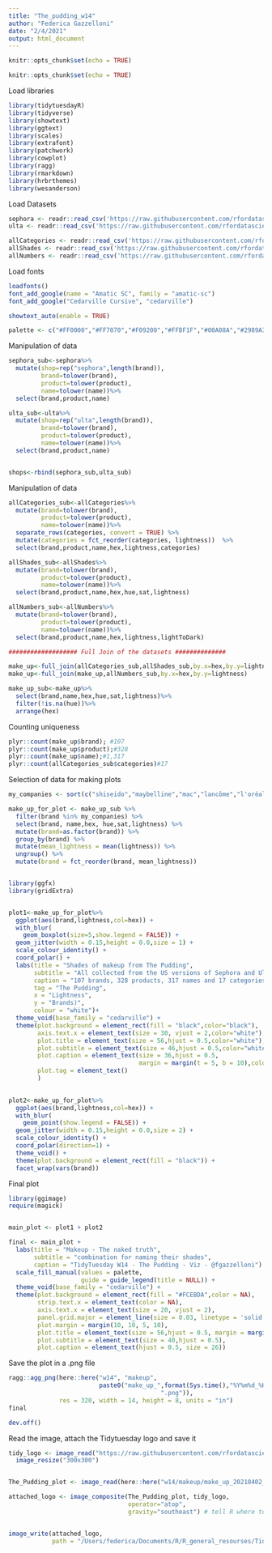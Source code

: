 ```yaml
---
title: "The_pudding_w14"
author: "Federica Gazzelloni"
date: "2/4/2021"
output: html_document
---
```


```r
knitr::opts_chunk$set(echo = TRUE)
```


```r
knitr::opts_chunk$set(echo = TRUE)
```

Load libraries
```r
library(tidytuesdayR)
library(tidyverse)
library(showtext)
library(ggtext)
library(scales)
library(extrafont)
library(patchwork)
library(cowplot)
library(ragg)
library(rmarkdown)
library(hrbrthemes)
library(wesanderson)
```


Load Datasets
```r
sephora <- readr::read_csv('https://raw.githubusercontent.com/rfordatascience/tidytuesday/master/data/2021/2021-03-30/sephora.csv')
ulta <- readr::read_csv('https://raw.githubusercontent.com/rfordatascience/tidytuesday/master/data/2021/2021-03-30/ulta.csv')

allCategories <- readr::read_csv('https://raw.githubusercontent.com/rfordatascience/tidytuesday/master/data/2021/2021-03-30/allCategories.csv')
allShades <- readr::read_csv('https://raw.githubusercontent.com/rfordatascience/tidytuesday/master/data/2021/2021-03-30/allShades.csv')
allNumbers <- readr::read_csv('https://raw.githubusercontent.com/rfordatascience/tidytuesday/master/data/2021/2021-03-30/allNumbers.csv')
```

Load fonts
```r
loadfonts()
font_add_google(name = "Amatic SC", family = "amatic-sc")
font_add_google("Cedarville Cursive", "cedarville")

showtext_auto(enable = TRUE)

palette <- c("#FF0000","#FF7070","#F09200","#FFBF1F","#00A08A","#2989A3","#5BBCD6","#A475D9")
```


Manipulation of data
```r
sephora_sub<-sephora%>%
  mutate(shop=rep("sephora",length(brand)),
         brand=tolower(brand),
         product=tolower(product),
         name=tolower(name))%>%
  select(brand,product,name)

ulta_sub<-ulta%>%
  mutate(shop=rep("ulta",length(brand)),
         brand=tolower(brand),
         product=tolower(product),
         name=tolower(name))%>%
  select(brand,product,name)


shops<-rbind(sephora_sub,ulta_sub)
```


Manipulation of data
```r
allCategories_sub<-allCategories%>%
  mutate(brand=tolower(brand),
         product=tolower(product),
         name=tolower(name))%>%
  separate_rows(categories, convert = TRUE) %>%
  mutate(categories = fct_reorder(categories, lightness))  %>%
  select(brand,product,name,hex,lightness,categories)

allShades_sub<-allShades%>%
  mutate(brand=tolower(brand),
         product=tolower(product),
         name=tolower(name))%>%
  select(brand,product,name,hex,hue,sat,lightness)

allNumbers_sub<-allNumbers%>%
  mutate(brand=tolower(brand),
         product=tolower(product),
         name=tolower(name))%>%
  select(brand,product,name,hex,lightness,lightToDark)

################### Full Join of the datasets ##############

make_up<-full_join(allCategories_sub,allShades_sub,by.x=hex,by.y=lightness)
make_up<-full_join(make_up,allNumbers_sub,by.x=hex,by.y=lightness)

make_up_sub<-make_up%>%
  select(brand,name,hex,hue,sat,lightness)%>%
  filter(!is.na(hue))%>%
  arrange(hex)
```


Counting uniqueness
```r
plyr::count(make_up$brand); #107
plyr::count(make_up$product);#328
plyr::count(make_up$name);#1,317
plyr::count(allCategories_sub$categories)#17
```



Selection of data for making plots
```r
my_companies <- sort(c("shiseido","maybelline","mac","lancôme","l'oréal","guerlain","estée lauder","clinique","benefit cosmetics"), decreasing = TRUE)

make_up_for_plot <- make_up_sub %>%
  filter(brand %in% my_companies) %>%
  select(brand, name,hex, hue,sat,lightness) %>%
  mutate(brand=as.factor(brand)) %>%
  group_by(brand) %>%
  mutate(mean_lightness = mean(lightness)) %>%
  ungroup() %>%
  mutate(brand = fct_reorder(brand, mean_lightness))


library(ggfx)
library(gridExtra)


plot1<-make_up_for_plot%>%
  ggplot(aes(brand,lightness,col=hex)) + 
  with_blur(
    geom_boxplot(size=5,show.legend = FALSE)) + 
  geom_jitter(width = 0.15,height = 0.0,size = 1) + 
  scale_colour_identity() + 
  coord_polar() + 
  labs(title = "Shades of makeup from The Pudding",
       subtitle = "All collected from the US versions of Sephora and Ulta’s websites",
       caption = "107 brands, 328 products, 317 names and 17 categories",
       tag = "The Pudding",
       x = "Lightness",
       y = "Brands)",
       colour = "white")+
  theme_void(base_family = "cedarville") + 
  theme(plot.background = element_rect(fill = "black",color="black"),
        axis.text.x = element_text(size = 30, vjust = 2,color="white"),
        plot.title = element_text(size = 56,hjust = 0.5,color="white"),
        plot.subtitle = element_text(size = 46,hjust = 0.5,color="white"),
        plot.caption = element_text(size = 36,hjust = 0.5, 
                                    margin = margin(t = 5, b = 10),color="white"),
        plot.tag = element_text()
        )
          

plot2<-make_up_for_plot%>%
  ggplot(aes(brand,lightness,col=hex)) + 
  with_blur(
    geom_point(show.legend = FALSE)) + 
  geom_jitter(width = 0.15,height = 0.0,size = 2) + 
  scale_colour_identity() +
  coord_polar(direction=1) +
  theme_void() + 
  theme(plot.background = element_rect(fill = "black")) + 
  facet_wrap(vars(brand))
```



Final plot
```r
library(ggimage)
require(magick)


main_plot <- plot1 + plot2

final <- main_plot + 
  labs(title = "Makeup - The naked truth",
       subtitle = "combination for naming their shades",
       caption = "TidyTuesday W14 - The Pudding - Viz - @fgazzelloni") + 
  scale_fill_manual(values = palette,
                    guide = guide_legend(title = NULL)) + 
  theme_void(base_family = "cedarville") + 
  theme(plot.background = element_rect(fill = "#FCEBDA",color = NA),
        strip.text.x = element_text(color = NA),
        axis.text.x = element_text(size = 20, vjust = 2),
        panel.grid.major = element_line(size = 0.03, linetype = 'solid',colour = "black"),
        plot.margin = margin(10, 10, 5, 10),
        plot.title = element_text(size = 56,hjust = 0.5, margin = margin(t = 5, b = 10)),
        plot.subtitle = element_text(size = 40,hjust = 0.5),
        plot.caption = element_text(hjust = 0.5, size = 26))
```


Save the plot in a .png file
```r
ragg::agg_png(here::here("w14", "makeup", 
                         paste0("make_up_",format(Sys.time(),"%Y%m%d_%H%M%S"),
                                          ".png")),
              res = 320, width = 14, height = 8, units = "in")
final

dev.off()
```

Read the image, attach the Tidytuesday logo and save it
```r
tidy_logo <- image_read("https://raw.githubusercontent.com/rfordatascience/tidytuesday/master/static/plot_logo.png") %>%
  image_resize("300x300")


The_Pudding_plot <- image_read(here::here("w14/makeup/make_up_20210402_230031.png"))

attached_logo <- image_composite(The_Pudding_plot, tidy_logo,
                                 operator="atop",
                                 gravity="southeast") # tell R where to put the logo


image_write(attached_logo, 
            path = "/Users/federica/Documents/R/R_general_resourses/TidyTuesday/TidyTuesday/w14/makeup/The_Pudding_plot_w14.png", format = "png") # save final plot
```










